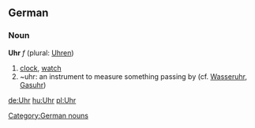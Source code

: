 ==German==

===Noun===
'''Uhr''' ''f'' (plural: [[Uhren]])

# [[clock]], [[watch]]
# ~uhr: an instrument to measure something passing by (cf. [[Wasseruhr]], [[Gasuhr]])

[[Category:German nouns]]

[[de:Uhr]]
[[hu:Uhr]]
[[pl:Uhr]]